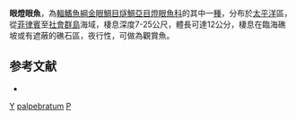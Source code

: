 {{Speciesbox
| taxon = Photoblepharon palpebratum
| binomial_authority = [[彼得·波德爾特|Boddaert]], 1781
| status = NE
| status_system = IUCN3.1
| synonyms = *''Photoblepharon palpebratus''<br /><small>Boddaert, 1781</small>
*''Photoblepharon palpebratus palpebratus''<br /><small>Boddaert, 1781</small>
*''Photoblepheron palpebratus''<br /><small>Boddaert, 1781</small>
*''Sparus palpebratus''<br /><small>Boddaert, 1781</small>
}}
'''眼燈眼魚'''，為[[輻鰭魚綱|輻鰭魚綱]][[金眼鯛目|金眼鯛目]][[燧鯛亞目|燧鯛亞目]][[燈眼魚科|燈眼魚科]]的其中一[[種|種]]，分布於[[太平洋|太平洋]]區，從[[菲律賓|菲律賓]]至[[社會群島|社會群島]]海域，棲息深度7-25公尺，體長可達12公分，棲息在臨海礁坡或有遮蔽的礁石區，夜行性，可做為觀賞魚。

== 参考文献 ==
{{reflist}}
*{{FishBase_species|genus=Photoblepharon|species=palpebratum|year=2012|month=7}}

{{魚類小作品}}

{{Taxonbar}}
[[Category:觀賞魚|Y]]
[[Category:燈眼魚屬|palpebratum]]
[[Category:1781年描述的鱼类|P]]